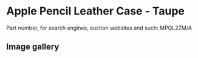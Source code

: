 # Apple Pencil Leather Case - Taupe

Part number, for search engines, auction websites and such: MPQL2ZM/A

## Image gallery

<div style={{ width: "768px" }}>
  <GalleryComponent
    images={[
      {
        original: "/everysource/MPQL2",
        thumbnail: "/everypreview/MPQL2",
      },
      {
        original: "/everysource/MPQL2_AV1",
        thumbnail: "/everypreview/MPQL2_AV1",
      },
      {
        original: "/everysource/MPQL2_AV2",
        thumbnail: "/everypreview/MPQL2_AV2",
      }
    ]}
  />
</div>